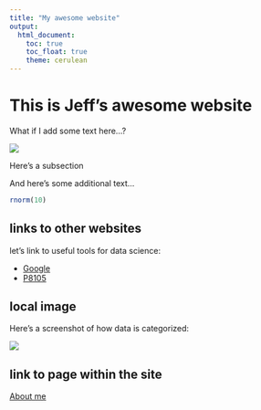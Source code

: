 ```yaml
---
title: "My awesome website"
output: 
  html_document:
    toc: true
    toc_float: true
    theme: cerulean
---
```


# This is Jeff's awesome website

What if I add some text here...?

![](https://media.giphy.com/media/drXGoW1iudhKw/giphy.gif)

Here's a subsection

And here's some additional text...

```r
rnorm(10)
```

## links to other websites

let's link to useful tools for data science:

* [Google](https://www.google.com)
* [P8105](https://www.p8105.com)

## local image

Here's a screenshot of how data is categorized:

![](images/Screenshot 2023-09-08 163043.png)

## link to page within the site

[About me](about.html)



